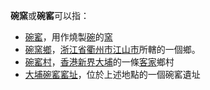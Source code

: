 '''碗窯'''或'''碗窰'''可以指：
* [[碗窰|碗窰]]，用作燒製[[碗|碗]]的[[窯|窯]]
*[[碗窯鄉|碗窯鄉]]，[[浙江省|浙江省]][[衢州市|衢州市]][[江山市|江山市]]所轄的一個鄉。
*[[碗窰村|碗窰村]]，[[香港|香港]][[新界|新界]][[大埔_(香港)|大埔]]的一條[[客家|客家]]鄉村
* [[大埔碗窰窰址|大埔碗窰窰址]]，位於上述地點的一個碗窰遺址

{{disambig}}
